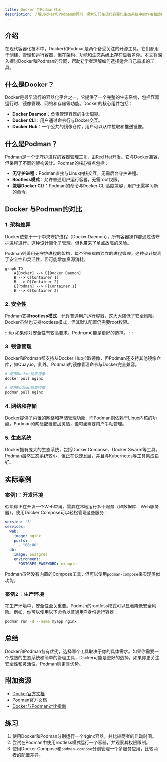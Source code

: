 ```yaml
---
title: Docker 与Podman对比
description: 了解Docker和Podman的异同，探索它们在现代容器化生态系统中的作用和适用场景。
---
```


## 介绍

在现代容器化技术中，Docker和Podman是两个备受关注的开源工具。它们都用于创建、管理和运行容器，但在架构、功能和生态系统上存在显著差异。本文将深入探讨Docker和Podman的异同，帮助初学者理解如何选择适合自己需求的工具。

## 什么是Docker？

Docker是最早流行的容器化平台之一，它提供了一个完整的生态系统，包括容器运行时、镜像管理、网络和存储等功能。Docker的核心组件包括：

- **Docker Daemon**：负责管理容器的生命周期。
- **Docker CLI**：用户通过命令行与Docker交互。
- **Docker Hub**：一个公共的镜像仓库，用户可以从中拉取和推送镜像。

## 什么是Podman？

Podman是一个无守护进程的容器管理工具，由Red Hat开发。它与Docker兼容，但采用了不同的架构设计。Podman的核心特点包括：

- **无守护进程**：Podman直接与Linux内核交互，无需后台守护进程。
- **Rootless模式**：允许普通用户运行容器，无需root权限。
- **兼容Docker CLI**：Podman的命令与Docker CLI高度兼容，用户无需学习新的命令。

## Docker 与Podman的对比

### 1. 架构差异

Docker依赖于一个中央守护进程（Docker Daemon），所有容器操作都通过该守护进程进行。这种设计简化了管理，但也带来了单点故障的风险。

Podman则采用无守护进程的架构，每个容器都由独立的进程管理。这种设计提高了安全性和灵活性，但可能增加资源消耗。

```mermaid
graph TD
    A[Docker] --> B[Docker Daemon]
    B --> C[Container 1]
    B --> D[Container 2]
    E[Podman] --> F[Container 1]
    E --> G[Container 2]
```

### 2. 安全性

Podman支持**rootless模式**，允许普通用户运行容器，这大大降低了安全风险。Docker虽然也支持rootless模式，但其默认配置仍需要root权限。

:::tip
如果你对安全性有较高要求，Podman可能是更好的选择。
:::

### 3. 镜像管理

Docker和Podman都支持从Docker Hub拉取镜像，但Podman还支持其他镜像仓库，如Quay.io。此外，Podman的镜像管理命令与Docker完全兼容。

```bash
# 使用Docker拉取镜像
docker pull nginx

# 使用Podman拉取镜像
podman pull nginx
```

### 4. 网络和存储

Docker提供了内置的网络和存储管理功能，而Podman则依赖于Linux内核的功能。Podman的网络配置更加灵活，但可能需要用户手动管理。

### 5. 生态系统

Docker拥有庞大的生态系统，包括Docker Compose、Docker Swarm等工具。Podman虽然生态系统较小，但正在快速发展，并且与Kubernetes等工具集成良好。

## 实际案例

### 案例1：开发环境

假设你正在开发一个Web应用，需要在本地运行多个服务（如数据库、Web服务器）。使用Docker Compose可以轻松管理这些服务：

```yaml
version: '3'
services:
  web:
    image: nginx
    ports:
      - "80:80"
  db:
    image: postgres
    environment:
      POSTGRES_PASSWORD: example
```

Podman虽然没有内置的Compose工具，但可以使用`podman-compose`来实现类似功能。

### 案例2：生产环境

在生产环境中，安全性至关重要。Podman的rootless模式可以显著降低安全风险。例如，你可以使用以下命令以普通用户身份运行容器：

```bash
podman run -d --name myapp nginx
```

## 总结

Docker和Podman各有优劣，选择哪个工具取决于你的具体需求。如果你需要一个成熟的生态系统和简单的管理工具，Docker可能是更好的选择。如果你更关注安全性和灵活性，Podman则更具优势。

## 附加资源

- [Docker官方文档](https://docs.docker.com/)
- [Podman官方文档](https://podman.io/docs/)
- [Docker与Podman对比指南](https://developers.redhat.com/blog/2019/02/21/podman-and-buildah-for-docker-users)

## 练习

1. 使用Docker和Podman分别运行一个Nginx容器，并比较两者的启动时间。
2. 尝试在Podman中使用rootless模式运行一个容器，并观察其权限限制。
3. 使用Docker Compose和`podman-compose`分别管理一个多服务应用，比较两者的配置差异。
